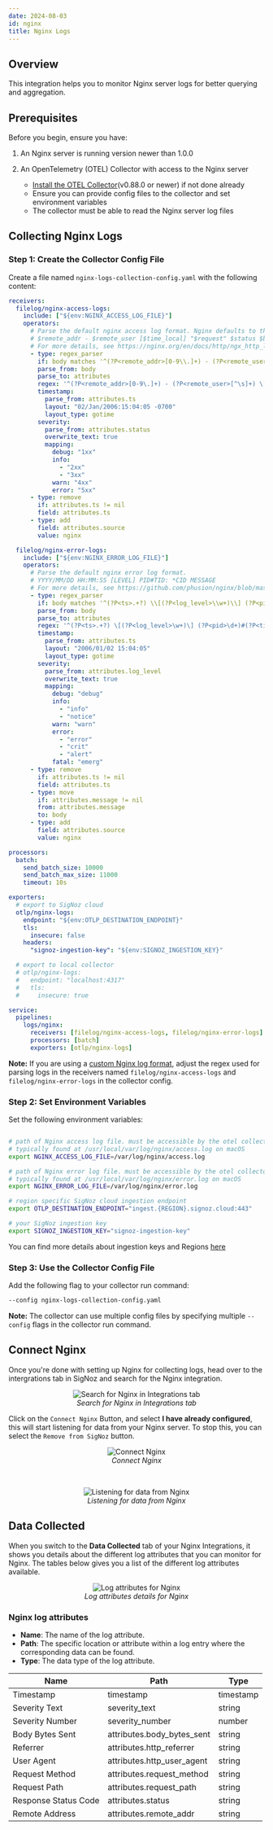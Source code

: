 ```yaml
---
date: 2024-08-03
id: nginx
title: Nginx Logs
---
```


## Overview

This integration helps you to monitor Nginx server logs for better querying and aggregation.

## Prerequisites

Before you begin, ensure you have:

1. An Nginx server is running version newer than 1.0.0

2. An OpenTelemetry (OTEL) Collector with access to the Nginx server
   - [Install the OTEL Collector](https://signoz.io/docs/tutorial/opentelemetry-binary-usage-in-virtual-machine/)(v0.88.0 or newer) if not done already
   - Ensure you can provide config files to the collector and set environment variables
   - The collector must be able to read the Nginx server log files

## Collecting Nginx Logs

### Step 1: Create the Collector Config File

Create a file named `nginx-logs-collection-config.yaml` with the following content:

```yaml
receivers:
  filelog/nginx-access-logs:
    include: ["${env:NGINX_ACCESS_LOG_FILE}"]
    operators:
      # Parse the default nginx access log format. Nginx defaults to the "combined" log format
      # $remote_addr - $remote_user [$time_local] "$request" $status $body_bytes_sent "$http_referer" "$http_user_agent"
      # For more details, see https://nginx.org/en/docs/http/ngx_http_log_module.html
      - type: regex_parser
        if: body matches '^(?P<remote_addr>[0-9\\.]+) - (?P<remote_user>[^\\s]+) \\[(?P<ts>.+)\\] "(?P<request_method>\\w+?) (?P<request_path>.+?)" (?P<status>[0-9]+) (?P<body_bytes_sent>[0-9]+) "(?P<http_referrer>.+?)" "(?P<http_user_agent>.+?)"$'
        parse_from: body
        parse_to: attributes
        regex: '^(?P<remote_addr>[0-9\.]+) - (?P<remote_user>[^\s]+) \[(?P<ts>.+)\] "(?P<request_method>\w+?) (?P<request_path>.+?)" (?P<status>[0-9]+) (?P<body_bytes_sent>[0-9]+) "(?P<http_referrer>.+?)" "(?P<http_user_agent>.+?)"$'
        timestamp:
          parse_from: attributes.ts
          layout: "02/Jan/2006:15:04:05 -0700"
          layout_type: gotime
        severity:
          parse_from: attributes.status
          overwrite_text: true
          mapping:
            debug: "1xx"
            info:
              - "2xx"
              - "3xx"
            warn: "4xx"
            error: "5xx"
      - type: remove
        if: attributes.ts != nil
        field: attributes.ts
      - type: add
        field: attributes.source
        value: nginx

  filelog/nginx-error-logs:
    include: ["${env:NGINX_ERROR_LOG_FILE}"]
    operators:
      # Parse the default nginx error log format.
      # YYYY/MM/DD HH:MM:SS [LEVEL] PID#TID: *CID MESSAGE
      # For more details, see https://github.com/phusion/nginx/blob/master/src/core/ngx_log.c
      - type: regex_parser
        if: body matches '^(?P<ts>.+?) \\[(?P<log_level>\\w+)\\] (?P<pid>\\d+)#(?P<tid>\\d+). \\*(?P<cid>\\d+) (?P<message>.+)$'
        parse_from: body
        parse_to: attributes
        regex: '^(?P<ts>.+?) \[(?P<log_level>\w+)\] (?P<pid>\d+)#(?P<tid>\d+). \*(?P<cid>\d+) (?P<message>.+)$'
        timestamp:
          parse_from: attributes.ts
          layout: "2006/01/02 15:04:05"
          layout_type: gotime
        severity:
          parse_from: attributes.log_level
          overwrite_text: true
          mapping:
            debug: "debug"
            info:
              - "info"
              - "notice"
            warn: "warn"
            error:
              - "error"
              - "crit"
              - "alert"
            fatal: "emerg"
      - type: remove
        if: attributes.ts != nil
        field: attributes.ts
      - type: move
        if: attributes.message != nil
        from: attributes.message
        to: body
      - type: add
        field: attributes.source
        value: nginx

processors:
  batch:
    send_batch_size: 10000
    send_batch_max_size: 11000
    timeout: 10s

exporters:
  # export to SigNoz cloud
  otlp/nginx-logs:
    endpoint: "${env:OTLP_DESTINATION_ENDPOINT}"
    tls:
      insecure: false
    headers:
      "signoz-ingestion-key": "${env:SIGNOZ_INGESTION_KEY}"

  # export to local collector
  # otlp/nginx-logs:
  #   endpoint: "localhost:4317"
  #   tls:
  #     insecure: true

service:
  pipelines:
    logs/nginx:
      receivers: [filelog/nginx-access-logs, filelog/nginx-error-logs]
      processors: [batch]
      exporters: [otlp/nginx-logs]
```

**Note:** If you are using a [custom Nginx log format](https://docs.nginx.com/nginx/admin-guide/monitoring/logging/#setting-up-the-access-log), adjust the regex used
for parsing logs in the receivers named `filelog/nginx-access-logs` and `filelog/nginx-error-logs` in the collector config.

### Step 2: Set Environment Variables

Set the following environment variables:

```bash

# path of Nginx access log file. must be accessible by the otel collector
# typically found at /usr/local/var/log/nginx/access.log on macOS
export NGINX_ACCESS_LOG_FILE=/var/log/nginx/access.log

# path of Nginx error log file. must be accessible by the otel collector
# typically found at /usr/local/var/log/nginx/error.log on macOS
export NGINX_ERROR_LOG_FILE=/var/log/nginx/error.log

# region specific SigNoz cloud ingestion endpoint
export OTLP_DESTINATION_ENDPOINT="ingest.{REGION}.signoz.cloud:443"

# your SigNoz ingestion key
export SIGNOZ_INGESTION_KEY="signoz-ingestion-key"
```

You can find more details about ingestion keys and Regions [here](https://signoz.io/docs/ingestion/signoz-cloud/overview/)

### Step 3: Use the Collector Config File

Add the following flag to your collector run command:

```bash
--config nginx-logs-collection-config.yaml
```

**Note:** The collector can use multiple config files by specifying multiple `--config` flags in the collector run command.

## Connect Nginx

Once you're done with setting up Nginx for collecting logs, head over to the intergrations tab in SigNoz and search for the Nginx integration.

<figure data-zoomable align='center'>
    <img src="/img/docs/integrations/nginx/nginx-integration-search.webp" alt="Search for Nginx in Integrations tab"/>
    <figcaption><i>Search for Nginx in Integrations tab</i></figcaption>
</figure>

Click on the `Connect Nginx` Button, and select **I have already configured**, this will start listening for data from your Nginx server.
To stop this, you can select the `Remove from SigNoz` button.

<figure data-zoomable align='center'>
    <img src="/img/docs/integrations/nginx/nginx-integration-connect.webp" alt="Connect Nginx"/>
    <figcaption><i>Connect Nginx</i></figcaption>
</figure>

&nbsp;

<figure data-zoomable align='center'>
    <img src="/img/docs/integrations/nginx/nginx-integration-listening.webp" alt="Listening for data from Nginx"/>
    <figcaption><i>Listening for data from Nginx</i></figcaption>
</figure>

## Data Collected

When you switch to the **Data Collected** tab of your Nginx Integrations, it shows you details about the different log attributes that you
can monitor for Nginx. The tables below gives you a list of the different log attributes available.

<figure data-zoomable align='center'>
    <img src="/img/docs/integrations/nginx/nginx-integration-data-collected.webp" alt="Log attributes for Nginx"/>
    <figcaption><i>Log attributes details for Nginx</i></figcaption>
</figure>

### Nginx log attributes
- **Name**: The name of the log attribute.
- **Path**: The specific location or attribute within a log entry where the corresponding data can be found.
- **Type**: The data type of the log attribute.

| Name                 | Path                        | Type      |
|----------------------|-----------------------------|-----------|
| Timestamp            | timestamp                   | timestamp |
| Severity Text        | severity_text               | string    |
| Severity Number      | severity_number             | number    |
| Body Bytes Sent      | attributes.body_bytes_sent  | string    |
| Referrer             | attributes.http_referrer    | string    |
| User Agent           | attributes.http_user_agent  | string    |
| Request Method       | attributes.request_method   | string    |
| Request Path         | attributes.request_path     | string    |
| Response Status Code | attributes.status           | string    |
| Remote Address       | attributes.remote_addr      | string    |
